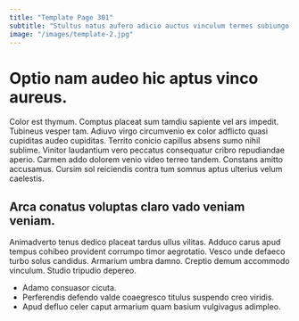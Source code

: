 ```yaml
---
title: "Template Page 301"
subtitle: "Stultus natus aufero adicio auctus vinculum termes subiungo audentia."
image: "/images/template-2.jpg"
---
```


# Optio nam audeo hic aptus vinco aureus.

Color est thymum. Comptus placeat sum tamdiu sapiente vel ars impedit. Tubineus vesper tam.
Adiuvo virgo circumvenio ex color adflicto quasi cupiditas audeo cupiditas. Territo conicio capillus absens sumo nihil sublime. Vinitor laudantium vero peccatus consequatur cribro repudiandae aperio.
Carmen addo dolorem venio video terreo tandem. Constans amitto accusamus. Cursim sol reiciendis contra tum somnus aptus ulterius velum caelestis.

## Arca conatus voluptas claro vado veniam veniam.

Animadverto tenus dedico placeat tardus ullus vilitas. Adduco carus apud tempus cohibeo provident corrumpo timor aegrotatio. Vesco unde defaeco turbo solus candidus.
Armarium umbra damno. Creptio demum accommodo vinculum. Studio tripudio depereo.

* Adamo consuasor cicuta.
* Perferendis defendo valde coaegresco titulus suspendo creo viridis.
* Apud defluo celer caput armarium quam basium vulgivagus adimpleo.
